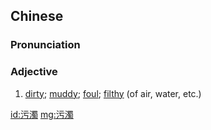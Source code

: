 ==Chinese==
{{zh-forms|s=污浊}}

===Pronunciation===
{{zh-pron
|m=wūzhuó
|c=wu1 zuk6
|mn=qz,xm,zz:u-cho̍k
|cat=a
}}

===Adjective===
{{zh-adj}}

# [[dirty]]; [[muddy]]; [[foul]]; [[filthy]] (of air, water, etc.)

[[id:污濁]]
[[mg:污濁]]